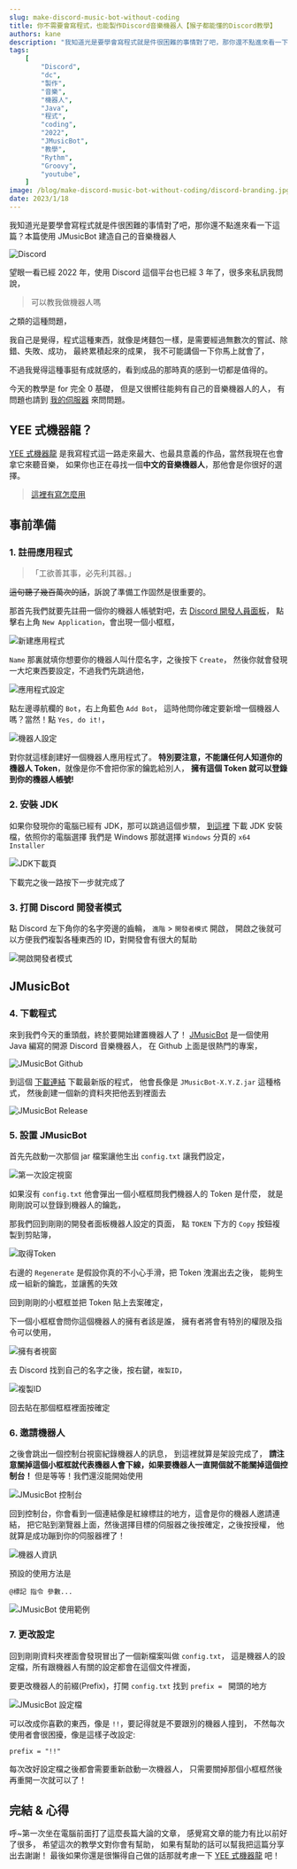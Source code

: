 ```yaml
---
slug: make-discord-music-bot-without-coding
title: 你不需要會寫程式，也能製作Discord音樂機器人【猴子都能懂的Discord教學】
authors: kane
description: "我知道光是要學會寫程式就是件很困難的事情對了吧，那你還不點進來看一下這篇？今天的教學是for完全0基礎，但是又很嚮往能夠製作出自己的機器人的人，本篇使用JMusicBot建造自己的音樂機器人"
tags:
    [
        "Discord",
        "dc",
        "製作",
        "音樂",
        "機器人",
        "Java",
        "程式",
        "coding",
        "2022",
        "JMusicBot",
        "教學",
        "Rythm",
        "Groovy",
        "youtube",
    ]
image: /blog/make-discord-music-bot-without-coding/discord-branding.jpg
date: 2023/1/18
---
```



我知道光是要學會寫程式就是件很困難的事情對了吧，那你還不點進來看一下這篇？本篇使用 JMusicBot 建造自己的音樂機器人

![Discord](@static/blog/make-discord-music-bot-without-coding/discord-branding.jpg)

望眼一看已經 2022 年，使用 Discord 這個平台也已經 3 年了，很多來私訊我問說，

> 可以教我做機器人嗎

之類的這種問題，

我自己是覺得，程式這種東西，就像是烤麵包一樣，是需要經過無數次的嘗試、除錯、失敗、成功，
最終累積起來的成果， 我不可能講個一下你馬上就會了，

不過我覺得這種事挺有成就感的，看到成品的那時真的感到一切都是值得的。

今天的教學是 for 完全 0 基礎， 但是又很嚮往能夠有自己的音樂機器人的人，
有問題也請到 [我的伺服器](https://discord.gg/ct2ufag) 來問問題。

## YEE 式機器龍？

[YEE 式機器龍](https://yeecord.com/) 是我寫程式這一路走來最大、也最具意義的作品，當然我現在也會拿它來聽音樂，
如果你也正在尋找一個**中文的音樂機器人**，那他會是你很好的選擇。

> [這裡有寫怎麼用](/blog/how-to-invite-bot/)

<Adsense />

## 事前準備

### 1. 註冊應用程式

> 「工欲善其事，必先利其器。」

~~這句聽了幾百萬次的話~~，訴說了準備工作固然是很重要的。

那首先我們就要先註冊一個你的機器人帳號對吧，去 [Discord 開發人員面板](https://discord.com/developers/applications)，
點擊右上角 `New Application`，會出現一個小框框，

![新建應用程式](@static/blog/make-discord-music-bot-without-coding/new-application.png)

`Name` 那裏就填你想要你的機器人叫什麼名字，之後按下 `Create`，
然後你就會發現一大坨東西要設定，不過我們先跳過他，

![應用程式設定](@static/blog/make-discord-music-bot-without-coding/app.jpeg)

點左邊導航欄的 `Bot`，右上角藍色 `Add Bot`，
這時他問你確定要新增一個機器人嗎？當然！點 `Yes, do it!`，

![機器人設定](@static/blog/make-discord-music-bot-without-coding/bot.png)

對你就這樣創建好一個機器人應用程式了。
**特別要注意，不能讓任何人知道你的機器人 Token**，就像是你不會把你家的鑰匙給別人，
**擁有這個 Token 就可以登錄到你的機器人帳號!**

<Adsense />

### 2. 安裝 JDK

如果你發現你的電腦已經有 JDK，那可以跳過這個步驟，
[到這裡](https://www.oracle.com/java/technologies/downloads/) 下載 JDK 安裝檔，依照你的電腦選擇
我們是 Windows 那就選擇 `Windows` 分頁的 `x64 Installer`

![JDK下載頁](@static/blog/make-discord-music-bot-without-coding/jdk.png)

下載完之後一路按下一步就完成了

### 3. 打開 Discord 開發者模式

點 Discord 左下角你的名字旁邊的齒輪， `進階` > `開發者模式` 開啟，
開啟之後就可以方便我們複製各種東西的 ID，對開發會有很大的幫助

![開啟開發者模式](@static/blog/make-discord-music-bot-without-coding/enable-dev-mode.png)

<Adsense />

## JMusicBot

### 4. 下載程式

來到我們今天的重頭戲，終於要開始建置機器人了！
[JMusicBot](https://github.com/jagrosh/MusicBot) 是一個使用 Java 編寫的開源 Discord 音樂機器人， 在 Github 上面是很熱門的專案，

![JMusicBot Github](@static/blog/make-discord-music-bot-without-coding/jmusicbot-github.png)

到這個 [下載連結](https://github.com/jagrosh/MusicBot/releases/latest) 下載最新版的程式，
他會長像是 `JMusicBot-X.Y.Z.jar` 這種格式，
然後創建一個新的資料夾把他丟到裡面去

![JMusicBot Release](@static/blog/make-discord-music-bot-without-coding/jmusicbot-download.png)

<Adsense />

### 5. 設置 JMusicBot

首先先啟動一次那個 jar 檔案讓他生出 `config.txt` 讓我們設定，

![第一次設定視窗](@static/blog/make-discord-music-bot-without-coding/first-prompt.png)

如果沒有 `config.txt` 他會彈出一個小框框問我們機器人的 Token 是什麼，
就是剛剛說可以登錄到機器人的鑰匙，

那我們回到剛剛的開發者面板機器人設定的頁面，
點 `TOKEN` 下方的 `Copy` 按鈕複製到剪貼簿，

![取得Token](@static/blog/make-discord-music-bot-without-coding/get-token.png)

右邊的 `Regenerate` 是假設你真的不小心手滑，把 Token 洩漏出去之後，
能夠生成一組新的鑰匙，並讓舊的失效

回到剛剛的小框框並把 Token 貼上去案確定，

<Adsense />

下一個小框框會問你這個機器人的擁有者該是誰，
擁有者將會有特別的權限及指令可以使用，

![擁有者視窗](@static/blog/make-discord-music-bot-without-coding/owner-prompt.png)

去 Discord 找到自己的名字之後，按右鍵，`複製ID`，

![複製ID](@static/blog/make-discord-music-bot-without-coding/get-your-id.png)

回去貼在那個框框裡面按確定

### 6. 邀請機器人

之後會跳出一個控制台視窗紀錄機器人的訊息，
到這裡就算是架設完成了，
**請注意關掉這個小框框就代表機器人會下線，如果要機器人一直開個就不能關掉這個控制台！**
但是等等！我們還沒能開始使用

![JMusicBot 控制台](@static/blog/make-discord-music-bot-without-coding/console.png)

回到控制台，你會看到一個連結像是紅線標註的地方，這會是你的機器人邀請連結，
把它貼到瀏覽器上面，然後選擇目標的伺服器之後按確定，之後按授權，
他就算是成功蹦到你的伺服器裡了！

![機器人資訊](@static/blog/make-discord-music-bot-without-coding/bot-info.png)

預設的使用方法是

```
@標記 指令 參數...
```

![JMusicBot 使用範例](@static/blog/make-discord-music-bot-without-coding/example.png)

<Adsense />

### 7. 更改設定

回到剛剛資料夾裡面會發現冒出了一個新檔案叫做 `config.txt`，
這是機器人的設定檔，所有跟機器人有關的設定都會在這個文件裡面，

要更改機器人的前綴(Prefix)，打開 `config.txt` 找到 `prefix = ` 開頭的地方

![JMusicBot 設定檔](@static/blog/make-discord-music-bot-without-coding/config-prefix.png)

可以改成你喜歡的東西，像是 `!!`，要記得就是不要跟別的機器人撞到，
不然每次使用者會很困擾，像是這樣子改設定:

```
prefix = "!!"
```

每次改好設定檔之後都會需要重新啟動一次機器人，
只需要關掉那個小框框然後再重開一次就可以了！

<Adsense />

## 完結 & 心得

呼~第一次坐在電腦前面打了這麼長篇大論的文章，
感覺寫文章的能力有比以前好了很多，
希望這次的教學文對你會有幫助，
如果有幫助的話可以幫我把這篇分享出去謝謝！
最後如果你還是很懶得自己做的話那就考慮一下 [YEE 式機器龍](/docs/) 吧！
